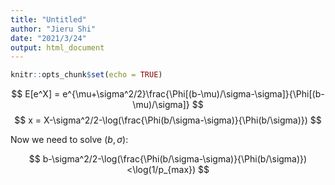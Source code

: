 ```yaml
---
title: "Untitled"
author: "Jieru Shi"
date: "2021/3/24"
output: html_document
---
```


```r
knitr::opts_chunk$set(echo = TRUE)
```




$$
E[e^X] = e^{\mu+\sigma^2/2}\frac{\Phi[(b-\mu)/\sigma-\sigma]}{\Phi[(b-\mu)/\sigma]}
$$
$$
x = X-\sigma^2/2-\log(\frac{\Phi(b/\sigma-\sigma)}{\Phi(b/\sigma)})
$$


Now we need to solve $(b,\sigma)$:

$$
b-\sigma^2/2-\log(\frac{\Phi(b/\sigma-\sigma)}{\Phi(b/\sigma)})<\log(1/p_{max})
$$